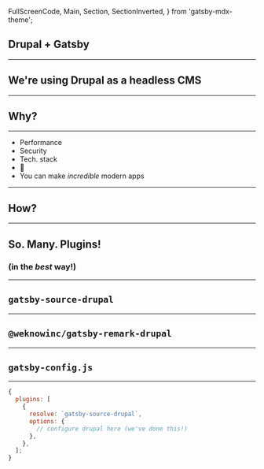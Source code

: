   FullScreenCode,
  Main,
  Section,
  SectionInverted,
} from 'gatsby-mdx-theme';



## Drupal + Gatsby

---

## We're using Drupal as a headless CMS

---

## Why?

---

- Performance
- Security
- Tech. stack
- 🤑
- You can make _incredible_ modern apps

---

## How?

---

## So. Many. Plugins!

### (in the _best_ way!)

---

## `gatsby-source-drupal`

---

## `@weknowinc/gatsby-remark-drupal`

---

## `gatsby-config.js`

---


```js
{
  plugins: [
    {
      resolve: `gatsby-source-drupal`,
      options: {
        // configure drupal here (we've done this!)
      },
    },
  ];
}
```
